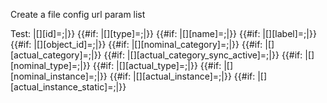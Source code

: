 <noinclude>Create a file config url param list

Test:
{{{{FULLPAGENAME}}
|index=1
|param_name=TestName
|param_type=SomeType
|actual_instance=SomeInstance
}}</noinclude>
<includeonly><!-- 
Shared with other params 
-->{{#if: {{{id|}}}|[{{{index}}}][id]={{{id}}};|}}<!--
-->{{#if: {{{param_type|}}}|[{{{index}}}][type]={{{param_type}}};|}}<!--
-->{{#if: {{{param_name|}}}|[{{{index}}}][name]={{{param_name}}};|}}<!--
-->{{#if: {{{param_label|}}}|[{{{index}}}][label]={{{param_label}}};|}}<!--
-->{{#if: {{{object_id|}}}|[{{{index}}}][object_id]={{{object_id}}};|}}<!--
-->{{#if: {{{nominal_category|}}}|[{{{index}}}][nominal_category]={{{nominal_category}}};|}}<!--
-->{{#if: {{{actual_category|}}}|[{{{index}}}][actual_category]={{{actual_category}}};|}}<!--
-->{{#if: {{{actual_category_sync_active|}}}|[{{{index}}}][actual_category_sync_active]={{{actual_category_sync_active}}};|}}<!--
shared with objects, devices
-->{{#if: {{{nominal_type|}}}|[{{{index}}}][nominal_type]={{{nominal_type}}};|}}<!--
-->{{#if: {{{actual_type|}}}|[{{{index}}}][actual_type]={{{actual_type}}};|}}<!--
-->{{#if: {{{nominal_instance|}}}|[{{{index}}}][nominal_instance]={{{nominal_instance}}};|}}<!--
-->{{#if: {{{actual_instance|}}}|[{{{index}}}][actual_instance]={{{actual_instance}}};|}}<!--
-->{{#if: {{{actual_instance_static|}}}|[{{{index}}}][actual_instance_static]={{{actual_instance_static}}};|}}<!--
--></includeonly>